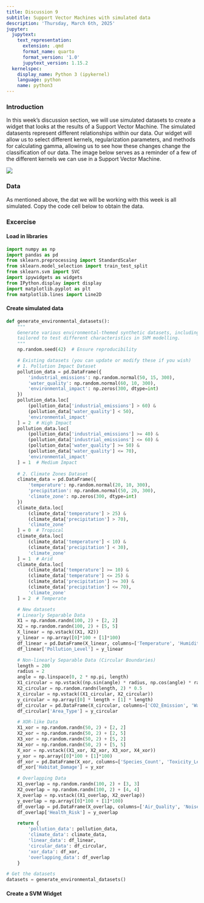 ```yaml
---
title: Discussion 9
subtitle: Support Vector Machines with simulated data
description: 'Thursday, March 6th, 2025'
jupyter:
  jupytext:
    text_representation:
      extension: .qmd
      format_name: quarto
      format_version: '1.0'
      jupytext_version: 1.15.2
  kernelspec:
    display_name: Python 3 (ipykernel)
    language: python
    name: python3
---
```


### Introduction

In this week's discussion section, we will use simulated datasets to create a widget that looks at the results of a Support Vector Machine. The simulated datasents represent different relationships within our data. Our widget will allow us to select different kernels, regularization parameters, and methods for calculating gamma, allowing us to see how these changes change the classification of our data. The image below serves as a reminder of a few of the different kernels we can use in a Support Vector Machine. 

![](svm_kernels.png)

### Data 

As mentioned above, the dat we will be working with this week is all simulated. Copy the code cell below to obtain the data. 

### Excercise

#### Load in libraries

```python
import numpy as np
import pandas as pd
from sklearn.preprocessing import StandardScaler
from sklearn.model_selection import train_test_split
from sklearn.svm import SVC
import ipywidgets as widgets
from IPython.display import display
import matplotlib.pyplot as plt
from matplotlib.lines import Line2D
```

#### Create simulated data

```python
def generate_environmental_datasets():
    """
    Generate various environmental-themed synthetic datasets, including new datasets
    tailored to test different characteristics in SVM modelling.
    """
    np.random.seed(42)  # Ensure reproducibility

    # Existing datasets (you can update or modify these if you wish)
    # 1. Pollution Impact Dataset
    pollution_data = pd.DataFrame({
        'industrial_emissions': np.random.normal(50, 15, 300),
        'water_quality': np.random.normal(60, 10, 300),
        'environmental_impact': np.zeros(300, dtype=int)
    })
    pollution_data.loc[
        (pollution_data['industrial_emissions'] > 60) & 
        (pollution_data['water_quality'] < 50), 
        'environmental_impact'
    ] = 2  # High Impact
    pollution_data.loc[
        (pollution_data['industrial_emissions'] >= 40) & 
        (pollution_data['industrial_emissions'] <= 60) & 
        (pollution_data['water_quality'] >= 50) & 
        (pollution_data['water_quality'] <= 70), 
        'environmental_impact'
    ] = 1  # Medium Impact
    
    # 2. Climate Zones Dataset
    climate_data = pd.DataFrame({
        'temperature': np.random.normal(20, 10, 300),
        'precipitation': np.random.normal(50, 20, 300),
        'climate_zone': np.zeros(300, dtype=int)
    })
    climate_data.loc[
        (climate_data['temperature'] > 25) & 
        (climate_data['precipitation'] > 70), 
        'climate_zone'
    ] = 0  # Tropical
    climate_data.loc[
        (climate_data['temperature'] < 10) & 
        (climate_data['precipitation'] < 30), 
        'climate_zone'
    ] = 1  # Arid
    climate_data.loc[
        (climate_data['temperature'] >= 10) & 
        (climate_data['temperature'] <= 25) & 
        (climate_data['precipitation'] >= 30) & 
        (climate_data['precipitation'] <= 70), 
        'climate_zone'
    ] = 2  # Temperate

    # New datasets
    # Linearly Separable Data
    X1 = np.random.randn(100, 2) + [2, 2]
    X2 = np.random.randn(100, 2) + [5, 5]
    X_linear = np.vstack((X1, X2))
    y_linear = np.array([0]*100 + [1]*100)
    df_linear = pd.DataFrame(X_linear, columns=['Temperature', 'Humidity'])
    df_linear['Pollution_Level'] = y_linear

    # Non-linearly Separable Data (Circular Boundaries)
    length = 200
    radius = 2
    angle = np.linspace(0, 2 * np.pi, length)
    X1_circular = np.vstack((np.sin(angle) * radius, np.cos(angle) * radius)).T + np.random.randn(length, 2) * 0.1
    X2_circular = np.random.randn(length, 2) * 0.5
    X_circular = np.vstack((X1_circular, X2_circular))
    y_circular = np.array([0] * length + [1] * length)
    df_circular = pd.DataFrame(X_circular, columns=['CO2_Emission', 'Water_Usage'])
    df_circular['Area_Type'] = y_circular

    # XOR-like Data
    X1_xor = np.random.randn(50, 2) + [2, 2]
    X2_xor = np.random.randn(50, 2) + [2, 5]
    X3_xor = np.random.randn(50, 2) + [5, 2]
    X4_xor = np.random.randn(50, 2) + [5, 5]
    X_xor = np.vstack((X1_xor, X2_xor, X3_xor, X4_xor))
    y_xor = np.array([0]*100 + [1]*100)
    df_xor = pd.DataFrame(X_xor, columns=['Species_Count', 'Toxicity_Level'])
    df_xor['Habitat_Damage'] = y_xor

    # Overlapping Data
    X1_overlap = np.random.randn(100, 2) + [3, 3]
    X2_overlap = np.random.randn(100, 2) + [4, 4]
    X_overlap = np.vstack((X1_overlap, X2_overlap))
    y_overlap = np.array([0]*100 + [1]*100)
    df_overlap = pd.DataFrame(X_overlap, columns=['Air_Quality', 'Noise_Level'])
    df_overlap['Health_Risk'] = y_overlap

    return {
        'pollution_data': pollution_data,
        'climate_data': climate_data,
        'linear_data': df_linear,
        'circular_data': df_circular,
        'xor_data': df_xor,
        'overlapping_data': df_overlap
    }

# Get the datasets
datasets = generate_environmental_datasets()
```

#### Create a SVM Widget
